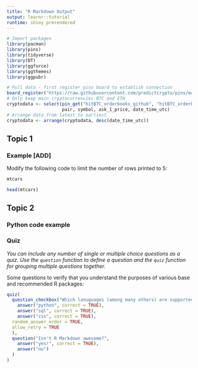 ```yaml
---
title: "R Markdown Output"
output: learnr::tutorial
runtime: shiny_prerendered
---
```


```r
# Import packages
library(pacman)
library(pins)
library(tidyverse)
library(DT)
library(ggforce)
library(ggthemes)
library(ggpubr)

# Pull data - first register pins board to establish connection
board_register("https://raw.githubusercontent.com/predictcrypto/pins/master/","hitBTC_orderbooks_github")
# Only keep main cryptocurrencies BTC and ETH
cryptodata <- select(pin_get("hitBTC_orderbooks_github", "hitBTC_orderbooks_github"),
                     pair, symbol, ask_1_price, date_time_utc)
# Arrange data from latest to earliest
cryptodata <- arrange(cryptodata, desc(date_time_utc))
```

## Topic 1

### Example [ADD]
Modify the following code to limit the number of rows printed to 5:

```r
mtcars
```

```r
head(mtcars)
```

## Topic 2

### Python code example




### Quiz

*You can include any number of single or multiple choice questions as a quiz. Use the `question` function to define a question and the `quiz` function for grouping multiple questions together.*

Some questions to verify that you understand the purposes of various base and recommended R packages:

```r
quiz(
  question_checkbox("Which lanuguages (among many others) are supported by R Markdown?",
    answer("python", correct = TRUE),
    answer("sql", correct = TRUE),
    answer("css", correct = TRUE),
  random_answer_order = TRUE,
  allow_retry = TRUE
  ),
  question("Isn't R Markdown awesome?",
    answer("yes!", correct = TRUE),
    answer("no")
  )
)
```

